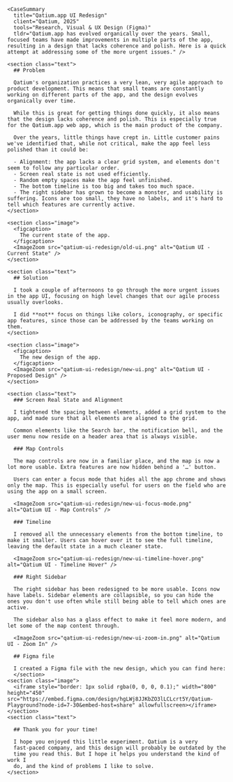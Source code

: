 

<Case title="Qatium.app UI Redesign">

    <CaseSummary
      title="Qatium.app UI Redesign"
      client="Qatium, 2025"
      tools="Research, Visual & UX Design (Figma)"
      tldr="Qatium.app has evolved organically over the years. Small, focused teams have made improvements in multiple parts of the app, resulting in a design that lacks coherence and polish. Here is a quick attempt at addressing some of the more urgent issues." />

    <section class="text">
      ## Problem

      Qatium's organization practices a very lean, very agile approach to product development. This means that small teams are constantly working on different parts of the app, and the design evolves organically over time.

      While this is great for getting things done quickly, it also means that the design lacks coherence and polish. This is especially true for the Qatium.app web app, which is the main product of the company.

      Over the years, little things have crept in. Little customer pains we've identified that, while not critical, make the app feel less polished than it could be:

      - Alignment: the app lacks a clear grid system, and elements don't seem to follow any particular order.
      - Screen real state is not used efficiently.
      - Random empty spaces make the app feel unfinished.
      - The bottom timeline is too big and takes too much space.
      - The right sidebar has grown to become a monster, and usability is suffering. Icons are too small, they have no labels, and it's hard to tell which features are currently active.
    </section>

    <section class="image">
      <figcaption>
        The current state of the app.
      </figcaption>
      <ImageZoom src="qatium-ui-redesign/old-ui.png" alt="Qatium UI - Current State" />
    </section>

    <section class="text">
      ## Solution

      I took a couple of afternoons to go through the more urgent issues in the app UI, focusing on high level changes that our agile process usually overlooks.

      I did **not** focus on things like colors, iconography, or specific app features, since those can be addressed by the teams working on them.
    </section>

    <section class="image">
      <figcaption>
        The new design of the app.
      </figcaption>
      <ImageZoom src="qatium-ui-redesign/new-ui.png" alt="Qatium UI - Proposed Design" />
    </section>

    <section class="text">
      ### Screen Real State and Alignment

      I tightened the spacing between elements, added a grid system to the app, and made sure that all elements are aligned to the grid.

      Common elements like the Search bar, the notification bell, and the user menu now reside on a header area that is always visible.

      ### Map Controls

      The map controls are now in a familiar place, and the map is now a lot more usable. Extra features are now hidden behind a '…' button.
      
      Users can enter a focus mode that hides all the app chrome and shows only the map. This is especially useful for users on the field who are using the app on a small screen.

      <ImageZoom src="qatium-ui-redesign/new-ui-focus-mode.png" alt="Qatium UI - Map Controls" />

      ### Timeline

      I removed all the unnecessary elements from the bottom timeline, to make it smaller. Users can hover over it to see the full timeline, leaving the default state in a much cleaner state.

      <ImageZoom src="qatium-ui-redesign/new-ui-timeline-hover.png" alt="Qatium UI - Timeline Hover" />

      ### Right Sidebar

      The right sidebar has been redesigned to be more usable. Icons now have labels. Sidebar elements are collapsible, so you can hide the ones you don't use often while still being able to tell which ones are active.

      The sidebar also has a glass effect to make it feel more modern, and let some of the map content through.

      <ImageZoom src="qatium-ui-redesign/new-ui-zoom-in.png" alt="Qatium UI - Zoom In" />

      ## Figma file

      I created a Figma file with the new design, which you can find here:
      </section>
    <section class="image">
      <iframe style="border: 1px solid rgba(0, 0, 0, 0.1);" width="800" height="450" src="https://embed.figma.com/design/hgLWj8JJKbZO3lLCLcrt5Y/Qatium-Playground?node-id=7-30&embed-host=share" allowfullscreen></iframe>
    </section>
    <section class="text">

      ## Thank you for your time!

      I hope you enjoyed this little experiment. Qatium is a very
      fast-paced company, and this design will probably be outdated by the
      time you read this. But I hope it helps you understand the kind of work I
      do, and the kind of problems I like to solve.
    </section>



</Case>
